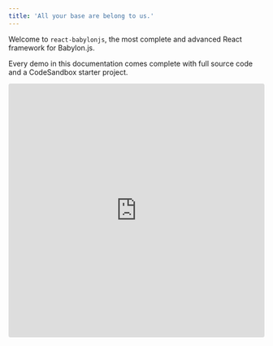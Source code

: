 ```yaml
---
title: 'All your base are belong to us.'
---
```


Welcome to `react-babylonjs`, the most complete and advanced React framework for Babylon.js.

Every demo in this documentation comes complete with full source code and a CodeSandbox starter project.

<iframe
  src="https://codesandbox.io/embed/github/benallfree/react-babylonjs/tree/codesandbox-stories/examples/babylon-basic?fontsize=14&hidenavigation=1&module=%2Fsrc%2FApp.js&theme=dark"
  style="width:100%; height:500px; border:0; border-radius: 4px; overflow:hidden;"
  title="@react-babylonjs/babylon-basic"
  allow="accelerometer; ambient-light-sensor; camera; encrypted-media; geolocation; gyroscope; hid; microphone; midi; payment; usb; vr; xr-spatial-tracking"
  sandbox="allow-forms allow-modals allow-popups allow-presentation allow-same-origin allow-scripts"
></iframe>
